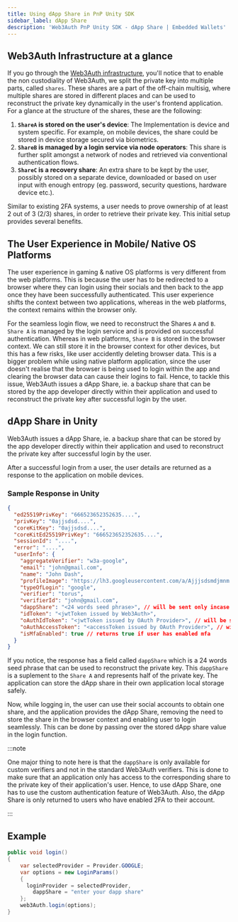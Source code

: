 ```yaml
---
title: Using dApp Share in PnP Unity SDK
sidebar_label: dApp Share
description: 'Web3Auth PnP Unity SDK - dApp Share | Embedded Wallets'
---
```


## Web3Auth Infrastructure at a glance

If you go through the [Web3Auth infrastructure](/infrastructure/), you'll notice that to enable the non custodiality of Web3Auth, we split the private key into multiple parts, called `shares`. These shares are a part of the off-chain multisig, where multiple shares are stored in different places and can be used to reconstruct the private key dynamically in the user's frontend application. For a glance at the structure of the shares, these are the following:

1. **`ShareA` is stored on the user's device**: The Implementation is device and system specific. For example, on mobile devices, the share could be stored in device storage secured via biometrics.
2. **`ShareB` is managed by a login service via node operators**: This share is further split amongst a network of nodes and retrieved via conventional authentication flows.
3. **`ShareC` is a recovery share**: An extra share to be kept by the user, possibly stored on a separate device, downloaded or based on user input with enough entropy (eg. password, security questions, hardware device etc.).

Similar to existing 2FA systems, a user needs to prove ownership of at least 2 out of 3 (2/3) shares, in order to retrieve their private key. This initial setup provides several benefits.

## The User Experience in Mobile/ Native OS Platforms

The user experience in gaming & native OS platforms is very different from the web platforms. This is because the user has to be redirected to a browser where they can login using their socials and then back to the app once they have been successfully authenticated. This user experience shifts the context between two applications, whereas in the web platforms, the context remains within the browser only.

For the seamless login flow, we need to reconstruct the Shares `A` and `B`. `Share A` is managed by the login service and is provided on successful authentication. Whereas in web platforms, `Share B` is stored in the browser context. We can still store it in the browser context for other devices, but this has a few risks, like user accidently deleting browser data. This is a bigger problem while using native platform application, since the user doesn't realise that the browser is being used to login within the app and clearing the browser data can cause their logins to fail. Hence, to tackle this issue, Web3Auth issues a dApp Share, ie. a backup share that can be stored by the app developer directly within their application and used to reconstruct the private key after successful login by the user.

## dApp Share in Unity

Web3Auth issues a dApp Share, ie. a backup share that can be stored by the app developer directly within their application and used to reconstruct the private key after successful login by the user.

After a successful login from a user, the user details are returned as a response to the application on mobile devices.

### Sample Response in Unity

```json
{
  "ed25519PrivKey": "666523652352635....",
  "privKey": "0ajjsdsd....",
  "coreKitKey": "0ajjsdsd....",
  "coreKitEd25519PrivKey": "666523652352635....",
  "sessionId": "....",
  "error": "....",
  "userInfo": {
    "aggregateVerifier": "w3a-google",
    "email": "john@gmail.com",
    "name": "John Dash",
    "profileImage": "https://lh3.googleusercontent.com/a/Ajjjsdsmdjmnm...",
    "typeOfLogin": "google",
    "verifier": "torus",
    "verifierId": "john@gmail.com",
    "dappShare": "<24 words seed phrase>", // will be sent only incase of custom verifiers
    "idToken": "<jwtToken issued by Web3Auth>",
    "oAuthIdToken": "<jwtToken issued by OAuth Provider>", // will be sent only incase of custom verifiers
    "oAuthAccessToken": "<accessToken issued by OAuth Provider>", // will be sent only incase of custom verifiers
    "isMfaEnabled": true // returns true if user has enabled mfa
  }
}
```

If you notice, the response has a field called `dappShare` which is a 24 words seed phrase that can be used to reconstruct the private key. This `dappShare` is a suplement to the `Share A` and represents half of the private key. The application can store the dApp share in their own application local storage safely.

Now, while logging in, the user can use their social accounts to obtain one share, and the application provides the dApp Share, removing the need to store the share in the browser context and enabling user to login seamlessly. This can be done by passing over the stored dApp share value in the login function.

:::note

One major thing to note here is that the `dappShare` is only available for custom verifiers and not in the standard Web3Auth verifiers. This is done to make sure that an application only has access to the corresponding share to the private key of their application's user. Hence, to use dApp Share, one has to use the custom authentication feature of Web3Auth. Also, the dApp Share is only returned to users who have enabled 2FA to their account.

:::

## Example

```cs
public void login()
{
    var selectedProvider = Provider.GOOGLE;
    var options = new LoginParams()
    {
      loginProvider = selectedProvider,
		dappShare = "enter your dapp share"
    };
    web3Auth.login(options);
}
```
